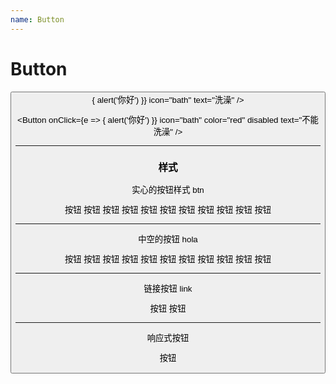 ```yaml
---
name: Button
---
```


# Button

<PropsTable of={Button} />

<Playground>
  <Button
    className="mr10"
    onClick={e => {
      alert('你好')
    }} icon="bath" text="洗澡" />

  <Button
    onClick={e => {
      alert('你好')
    }}
    icon="bath"
    color="red"
    disabled
    text="不能洗澡" />
</Playground>

-----------

### 样式

实心的按钮样式 btn

<span className="btn theme m5">按钮</span>
<span className="btn red m5">按钮</span>
<span className="btn gold m5">按钮</span>
<span className="btn black m5">按钮</span>
<span className="btn default m5">按钮</span>
<span className="btn yellow m5">按钮</span>
<span className="btn light-p m5">按钮</span>
<span className="btn important m5">按钮</span>
<span className="btn warn m5">按钮</span>
<span className="btn wine m5">按钮</span>
<span className="btn grey m5">按钮</span>

-----------

中空的按钮 hola

<span className="btn hola theme m5">按钮</span>
<span className="btn hola red m5">按钮</span>
<span className="btn hola gold m5">按钮</span>
<span className="btn hola black m5">按钮</span>
<span className="btn hola default m5">按钮</span>
<span className="btn hola yellow m5">按钮</span>
<span className="btn hola light-p m5">按钮</span>
<span className="btn hola important m5">按钮</span>
<span className="btn hola warn m5">按钮</span>
<span className="btn hola wine m5">按钮</span>
<span className="btn hola grey m5">按钮</span>

-----------

链接按钮 link

<span className="link-btn m5">按钮</span>
<span className="link m5">按钮</span>

-----------

响应式按钮

<span className="btn theme res">按钮</span>